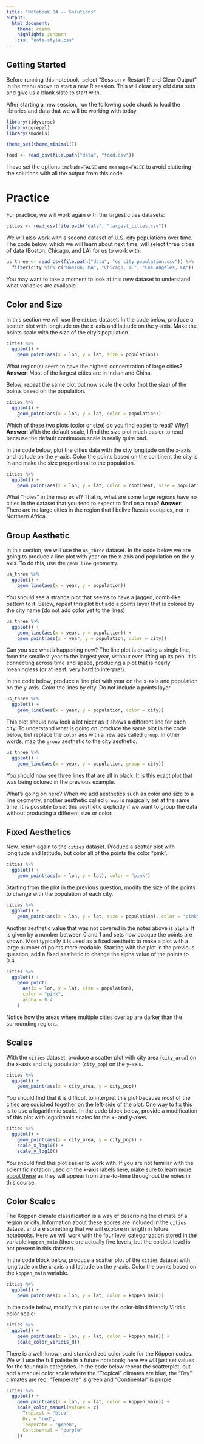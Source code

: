```yaml
---
title: "Notebook 04 -- Solutions"
output:
  html_document:
    theme: cosmo
    highlight: zenburn
    css: "note-style.css"
---
```


## Getting Started

Before running this notebook, select "Session > Restart R and Clear Output" in
the menu above to start a new R session. This will clear any old data sets and
give us a blank slate to start with.

After starting a new session, run the following code chunk to load the
libraries and data that we will be working with today.

```r
library(tidyverse)
library(ggrepel)
library(smodels)

theme_set(theme_minimal())

food <- read_csv(file.path("data", "food.csv"))
```

I have set the options `include=FALSE` and `message=FALSE` to avoid cluttering
the solutions with all the output from this code.

# Practice

For practice, we will work again with the largest cities datasets:

```r
cities <- read_csv(file.path("data", "largest_cities.csv"))
```

We will also work with a second dataset of U.S. city populations over time.
The code below, which we will learn about next time, will select three
cities of data (Boston, Chicago, and LA) for us to work with:

```r
us_three <- read_csv(file.path("data", "us_city_population.csv")) %>%
  filter(city %in% c("Boston, MA", "Chicago, IL", "Los Angeles, CA"))
```

You may want to take a moment to look at this new dataset to understand what
variables are available.

## Color and Size

In this section we will use the `cities` dataset. In the code below, produce a
scatter plot with longitude on the x-axis and latitude on the y-axis. Make the
points scale with the size of the city's population.

```r
cities %>%
  ggplot() +
    geom_point(aes(x = lon, y = lat, size = population))
```

What region(s) seem to have the highest concentration of large cities?
**Answer**: Most of the largest cities are in Indian and China.

Below, repeat the same plot but now scale the color (not the size) of the
points based on the population.

```r
cities %>%
  ggplot() +
    geom_point(aes(x = lon, y = lat, color = population))
```

Which of these two plots (color or size) do you find easier to read? Why?
**Answer**: With the default scale, I find the size plot much easier to
read because the default continuous scale is really quite bad.

In the code below, plot the cities data with the city longitude on the x-axis
and latitude on the y-axis. Color the points based on the continent the city
is in and make the size proportional to the population.

```r
cities %>%
  ggplot() +
    geom_point(aes(x = lon, y = lat, color = continent, size = population))
```

What "holes" in the map exist? That is, what are some large regions have no
cities in the dataset that you tend to expect to find on a map?
**Answer**: There are no large cities in the region that I belive Russia
occupies, nor in Northern Africa.

## Group Aesthetic

In this section, we will use the `us_three` dataset. In the code below we are
going to produce a line plot with year on the x-axis and population on the
y-axis. To do this, use the `geom_line` geometry.

```r
us_three %>%
  ggplot() +
    geom_line(aes(x = year, y = population))
```

You should see a strange plot that seems to have a jagged, comb-like pattern to
it. Below, repeat this plot but add a points layer that is colored by the city
name (do not add color yet to the lines)

```r
us_three %>%
  ggplot() +
    geom_line(aes(x = year, y = population)) +
    geom_point(aes(x = year, y = population, color = city))
```

Can you see what's happening now? The line plot is drawing a single line,
from the smallest year to the largest year, without ever lifting up its pen.
It is connecting across time and space, producing a plot that is nearly
meaningless (or at least, very hard to interpret).

In the code below, produce a line plot with year on the x-axis and population
on the y-axis. Color the lines by city. Do not include a points layer.

```r
us_three %>%
  ggplot() +
    geom_line(aes(x = year, y = population, color = city))
```

This plot should now look a lot nicer as it shows a different line for each
city. To understand what is going on, produce the same plot in the code below,
but replace the `color` aes with a new aes called `group`. In other words, map
the `group` aesthetic to the city aesthetic.

```r
us_three %>%
  ggplot() +
    geom_line(aes(x = year, y = population, group = city))
```

You should now see three lines that are all in black. It is this exact plot
that was being colored in the previous example.

What's going on here? When we add aesthetics such as color and size to a line
geometry, another aesthetic called `group` is magically set at the same time.
It is possible to set this aesthetic explicitly if we want to group the data
without producing a different size or color.

## Fixed Aesthetics

Now, return again to the `cities` dataset. Produce a scatter plot with
longitude and latitude, but color all of the points the color "pink".

```r
cities %>%
  ggplot() +
    geom_point(aes(x = lon, y = lat), color = "pink")
```

Starting from the plot in the previous question, modify the size of the points
to change with the population of each city.

```r
cities %>%
  ggplot() +
    geom_point(aes(x = lon, y = lat, size = population), color = "pink")
```

Another aesthetic value that was not covered in the notes above is `alpha`.
It is given by a number between 0 and 1 and sets how opaque the points are
shown. Most typically it is used as a fixed aesthetic to make a plot with a
large number of points more readable. Starting with the plot in the previous
question, add a fixed aesthetic to change the alpha value of the points to 0.4.

```r
cities %>%
  ggplot() +
    geom_point(
      aes(x = lon, y = lat, size = population),
      color = "pink",
      alpha = 0.4
    )
```

Notice how the areas where multiple cities overlap are darker than the
surrounding regions.

## Scales

With the `cities` dataset, produce a scatter plot with city area (`city_area`)
on the x-axis and city population (`city_pop`) on the y-axis.

```r
cities %>%
  ggplot() +
    geom_point(aes(x = city_area, y = city_pop))
```

You should find that it is difficult to interpret this plot because most of the
cities are squished together on the left-side of the plot. One way to fix this
is to use a logarithmic scale. In the code block below, provide a modification
of this plot with logarithmic scales for the x- and y-axes.

```r
cities %>%
  ggplot() +
    geom_point(aes(x = city_area, y = city_pop)) +
    scale_x_log10() +
    scale_y_log10()
```

You should find this plot easier to work with. If you are not familiar with
the scientific notation used on the x-axis labels here, make sure to
[learn more about these](https://en.wikipedia.org/wiki/Scientific_notation)
as they will appear from time-to-time throughout the notes in this course.

## Color Scales

The Köppen climate classification is a way of describing the climate of a region
or city. Information about these scores are included in the `cities` dataset and
are something that we will explore in length in future notebooks. Here we will
work with the four level categorization stored in the variable `koppen_main`
(there are actually five levels, but the coldest level is not present in this
dataset).

In the code block below, produce a scatter plot of the `cities` dataset with
longitude on the x-axis  and latitude on the y-axis. Color the points based on
the `koppen_main` variable.

```r
cities %>%
  ggplot() +
    geom_point(aes(x = lon, y = lat, color = koppen_main))
```

In the code below, modify this plot to use the color-blind friendly Viridis
color scale:

```r
cities %>%
  ggplot() +
    geom_point(aes(x = lon, y = lat, color = koppen_main)) +
    scale_color_viridis_d()
```

There is a well-known and standardized color scale for the Köppen codes. We will
use the full palette in a future notebook; here we will just set values for the
four main categories. In the code below repeat the scatterplot, but add a manual
color scale where the "Tropical" climates are blue, the "Dry" climates are red,
"Temperate" is green and "Continental" is purple.

```r
cities %>%
  ggplot() +
    geom_point(aes(x = lon, y = lat, color = koppen_main)) +
    scale_color_manual(values = c(
      Tropical = "blue",
      Dry = "red",
      Temperate = "green",
      Continental = "purple"
    ))
```
